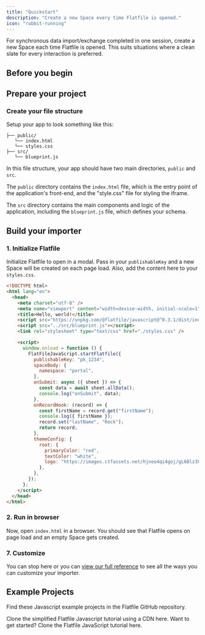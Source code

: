 ```yaml
---
title: "Quickstart"
description: "Create a new Space every time Flatfile is opened."
icon: "rabbit-running"
---
```


<Snippet file="shared/dxpbanner.mdx" />

For synchronous data import/exchange completed in one session, create a new Space each time Flatfile is opened. This suits situations where a clean slate for every interaction is preferred.

## Before you begin

<Snippet file="shared/pk_needed.mdx" />

## Prepare your project

### Create your file structure

Setup your app to look something like this:

```
├── public/
   └── index.html
   └── styles.css
├── src/
   └── blueprint.js
```

In this file structure, your app should have two main directories, `public` and `src`.

The `public` directory contains the `index.html` file, which is the entry point of the application's front-end, and the "style.css" file for styling the iframe.

The `src` directory contains the main components and logic of the application, including the `blueprint.js` file, which defines your schema.

## Build your importer

### 1. Initialize Flatfile

Initialize Flatfile to open in a modal. Pass in your `publishableKey` and a new Space will be created on each page load. Also, add the content here to your `styles.css`.

<CodeGroup>

```html public/index.html
<!DOCTYPE html>
<html lang="en">
  <head>
    <meta charset="utf-8" />
    <meta name="viewport" content="width=device-width, initial-scale=1" />
    <title>Hello, world!</title>
    <script src="https://unpkg.com/@flatfile/javascript@^0.3.1/dist/index.js"></script>
    <script src="../src/blueprint.js"></script>
    <link rel="stylesheet" type="text/css" href="./styles.css" />

    <script>
      window.onload = function () {
        FlatFileJavaScript.startFlatfile({
          publishableKey: "pk_1234",
          spaceBody: {
            namespace: "portal",
          },
          onSubmit: async ({ sheet }) => {
            const data = await sheet.allData();
            console.log("onSubmit", data);
          },
          onRecordHook: (record) => {
            const firstName = record.get("firstName");
            console.log({ firstName });
            record.set("lastName", "Rock");
            return record;
          },
          themeConfig: {
            root: {
              primaryColor: "red",
              textColor: "white",
              logo: "https://images.ctfassets.net/hjneo4qi4goj/gL6Blz3kTPdZXWknuIDVx/7bb7c73d93b111ed542d2ed426b42fd5/flatfile.svg",
            },
          },
        });
      };
    </script>
  </head>
</html>
```

<Snippet file="shared/iframeStyles.mdx" />

</CodeGroup>

### 2. Run in browser

Now, open `index.html` in a browser. You should see that Flatfile opens on page load and an empty Space gets created.

<Snippet file="shared/embedded_listener_quickstart.mdx" />

### 7. Customize

You can stop here or you can [view our full reference](../reference/common) to see all the ways you can customize your importer.

## Example Projects

Find these Javascript example projects in the Flatfile GitHub repository.

<CardGroup cols={2}>
  <Card
    title="create-flatfile-javascript-simplified"
    icon="js"
    href="https://github.com/FlatFilers/create-flatfile-javascript-simplified"
  >
    Clone the simplified Flatfile Javascript tutorial using a CDN here.
  </Card>
  <Card
    title="create-flatfile-javascript"
    icon="js"
    href="https://github.com/FlatFilers/create-flatfile-javascript"
  >
    Want to get started? Clone the Flatfile JavaScript tutorial here.
  </Card>
</CardGroup>
